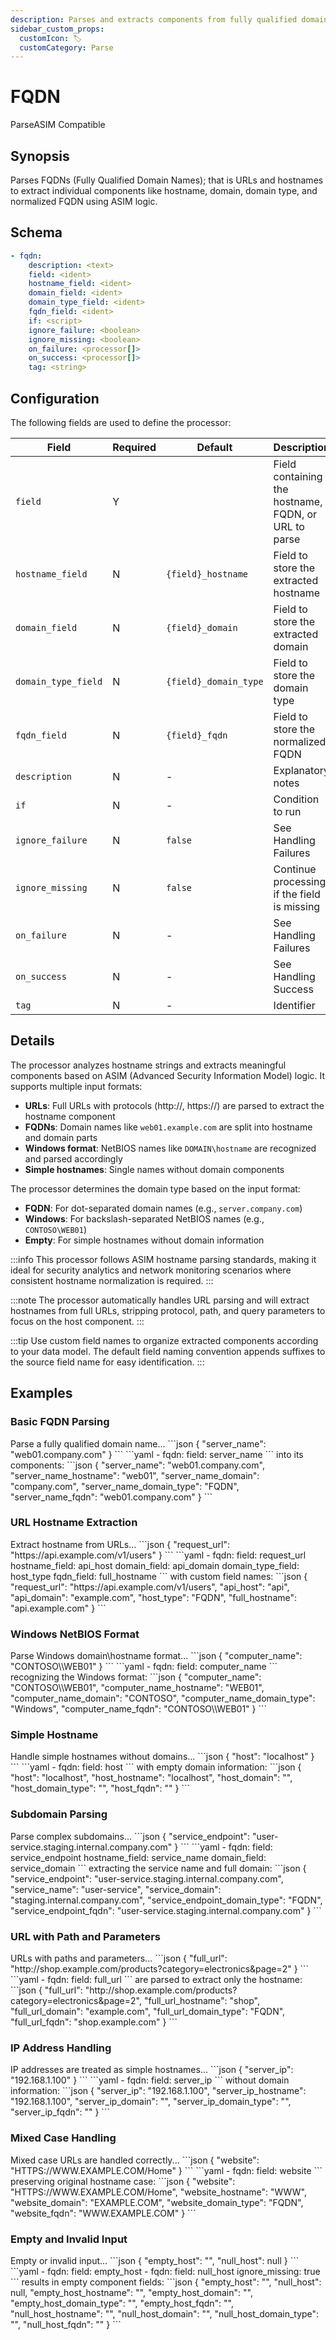 ```yaml
---
description: Parses and extracts components from fully qualified domain names and hostnames
sidebar_custom_props: 
  customIcon: 🏷️
  customCategory: Parse
---
```


# FQDN

<span className="theme-doc-version-badge badge badge--primary">Parse</span><span className="theme-doc-version-badge badge badge--secondary">ASIM Compatible</span>

## Synopsis

Parses FQDNs (Fully Qualified Domain Names); that is URLs and hostnames to extract individual components like hostname, domain, domain type, and normalized FQDN using ASIM logic.

## Schema

```yaml {3}
- fqdn:
    description: <text>
    field: <ident>
    hostname_field: <ident>
    domain_field: <ident>
    domain_type_field: <ident>
    fqdn_field: <ident>
    if: <script>
    ignore_failure: <boolean>
    ignore_missing: <boolean>
    on_failure: <processor[]>
    on_success: <processor[]>
    tag: <string>
```

## Configuration

The following fields are used to define the processor:

|Field|Required|Default|Description|
|---|---|---|---|
|`field`|Y||Field containing the hostname, FQDN, or URL to parse|
|`hostname_field`|N|`{field}_hostname`|Field to store the extracted hostname|
|`domain_field`|N|`{field}_domain`|Field to store the extracted domain|
|`domain_type_field`|N|`{field}_domain_type`|Field to store the domain type|
|`fqdn_field`|N|`{field}_fqdn`|Field to store the normalized FQDN|
|`description`|N|-|Explanatory notes|
|`if`|N|-|Condition to run|
|`ignore_failure`|N|`false`|See <Topic id="handling-failures">Handling Failures</Topic>|
|`ignore_missing`|N|`false`|Continue processing if the field is missing|
|`on_failure`|N|-|See <Topic id="handling-failures">Handling Failures</Topic>|
|`on_success`|N|-|See <Topic id="handling-success">Handling Success</Topic>|
|`tag`|N|-|Identifier|

## Details

The processor analyzes hostname strings and extracts meaningful components based on ASIM (Advanced Security Information Model) logic. It supports multiple input formats:

- **URLs**: Full URLs with protocols (http://, https://) are parsed to extract the hostname component
- **FQDNs**: Domain names like `web01.example.com` are split into hostname and domain parts
- **Windows format**: NetBIOS names like `DOMAIN\hostname` are recognized and parsed accordingly
- **Simple hostnames**: Single names without domain components

The processor determines the domain type based on the input format:

- **FQDN**: For dot-separated domain names (e.g., `server.company.com`)
- **Windows**: For backslash-separated NetBIOS names (e.g., `CONTOSO\WEB01`)
- **Empty**: For simple hostnames without domain information

:::info
This processor follows ASIM hostname parsing standards, making it ideal for security analytics and network monitoring scenarios where consistent hostname normalization is required.
:::

:::note
The processor automatically handles URL parsing and will extract hostnames from full URLs, stripping protocol, path, and query parameters to focus on the host component.
:::

:::tip
Use custom field names to organize extracted components according to your data model. The default field naming convention appends suffixes to the source field name for easy identification.
:::

## Examples

### Basic FQDN Parsing

<ExampleGrid>
  <CommentCol>
    Parse a fully qualified domain name...
  </CommentCol>
  <CodeCol>
    ```json
    {
      "server_name": "web01.company.com"
    }
    ```
    ```yaml
    - fqdn:
        field: server_name
    ```
  </CodeCol>
  <CommentCol>
    into its components:
  </CommentCol>
  <CodeCol>
    ```json
    {
      "server_name": "web01.company.com",
      "server_name_hostname": "web01",
      "server_name_domain": "company.com",
      "server_name_domain_type": "FQDN",
      "server_name_fqdn": "web01.company.com"
    }
    ```
  </CodeCol>
</ExampleGrid>

### URL Hostname Extraction

<ExampleGrid>
  <CommentCol>
    Extract hostname from URLs...
  </CommentCol>
  <CodeCol>
    ```json
    {
      "request_url": "https://api.example.com/v1/users"
    }
    ```
    ```yaml
    - fqdn:
        field: request_url
        hostname_field: api_host
        domain_field: api_domain
        domain_type_field: host_type
        fqdn_field: full_hostname
    ```
  </CodeCol>
  <CommentCol>
    with custom field names:
  </CommentCol>
  <CodeCol>
    ```json
    {
      "request_url": "https://api.example.com/v1/users",
      "api_host": "api",
      "api_domain": "example.com",
      "host_type": "FQDN",
      "full_hostname": "api.example.com"
    }
    ```
  </CodeCol>
</ExampleGrid>

### Windows NetBIOS Format

<ExampleGrid>
  <CommentCol>
    Parse Windows domain\hostname format...
  </CommentCol>
  <CodeCol>
    ```json
    {
      "computer_name": "CONTOSO\\WEB01"
    }
    ```
    ```yaml
    - fqdn:
        field: computer_name
    ```
  </CodeCol>
  <CommentCol>
    recognizing the Windows format:
  </CommentCol>
  <CodeCol>
    ```json
    {
      "computer_name": "CONTOSO\\WEB01",
      "computer_name_hostname": "WEB01",
      "computer_name_domain": "CONTOSO",
      "computer_name_domain_type": "Windows",
      "computer_name_fqdn": "CONTOSO\\WEB01"
    }
    ```
  </CodeCol>
</ExampleGrid>

### Simple Hostname

<ExampleGrid>
  <CommentCol>
    Handle simple hostnames without domains...
  </CommentCol>
  <CodeCol>
    ```json
    {
      "host": "localhost"
    }
    ```
    ```yaml
    - fqdn:
        field: host
    ```
  </CodeCol>
  <CommentCol>
    with empty domain information:
  </CommentCol>
  <CodeCol>
    ```json
    {
      "host": "localhost",
      "host_hostname": "localhost",
      "host_domain": "",
      "host_domain_type": "",
      "host_fqdn": ""
    }
    ```
  </CodeCol>
</ExampleGrid>

### Subdomain Parsing

<ExampleGrid>
  <CommentCol>
    Parse complex subdomains...
  </CommentCol>
  <CodeCol>
    ```json
    {
      "service_endpoint": "user-service.staging.internal.company.com"
    }
    ```
    ```yaml
    - fqdn:
        field: service_endpoint
        hostname_field: service_name
        domain_field: service_domain
    ```
  </CodeCol>
  <CommentCol>
    extracting the service name and full domain:
  </CommentCol>
  <CodeCol>
    ```json
    {
      "service_endpoint": "user-service.staging.internal.company.com",
      "service_name": "user-service",
      "service_domain": "staging.internal.company.com",
      "service_endpoint_domain_type": "FQDN",
      "service_endpoint_fqdn": "user-service.staging.internal.company.com"
    }
    ```
  </CodeCol>
</ExampleGrid>

### URL with Path and Parameters

<ExampleGrid>
  <CommentCol>
    URLs with paths and parameters...
  </CommentCol>
  <CodeCol>
    ```json
    {
      "full_url": "http://shop.example.com/products?category=electronics&page=2"
    }
    ```
    ```yaml
    - fqdn:
        field: full_url
    ```
  </CodeCol>
  <CommentCol>
    are parsed to extract only the hostname:
  </CommentCol>
  <CodeCol>
    ```json
    {
      "full_url": "http://shop.example.com/products?category=electronics&page=2",
      "full_url_hostname": "shop",
      "full_url_domain": "example.com",
      "full_url_domain_type": "FQDN",
      "full_url_fqdn": "shop.example.com"
    }
    ```
  </CodeCol>
</ExampleGrid>

### IP Address Handling

<ExampleGrid>
  <CommentCol>
    IP addresses are treated as simple hostnames...
  </CommentCol>
  <CodeCol>
    ```json
    {
      "server_ip": "192.168.1.100"
    }
    ```
    ```yaml
    - fqdn:
        field: server_ip
    ```
  </CodeCol>
  <CommentCol>
    without domain information:
  </CommentCol>
  <CodeCol>
    ```json
    {
      "server_ip": "192.168.1.100",
      "server_ip_hostname": "192.168.1.100",
      "server_ip_domain": "",
      "server_ip_domain_type": "",
      "server_ip_fqdn": ""
    }
    ```
  </CodeCol>
</ExampleGrid>

### Mixed Case Handling

<ExampleGrid>
  <CommentCol>
    Mixed case URLs are handled correctly...
  </CommentCol>
  <CodeCol>
    ```json
    {
      "website": "HTTPS://WWW.EXAMPLE.COM/Home"
    }
    ```
    ```yaml
    - fqdn:
        field: website
    ```
  </CodeCol>
  <CommentCol>
    preserving original hostname case:
  </CommentCol>
  <CodeCol>
    ```json
    {
      "website": "HTTPS://WWW.EXAMPLE.COM/Home",
      "website_hostname": "WWW",
      "website_domain": "EXAMPLE.COM",
      "website_domain_type": "FQDN",
      "website_fqdn": "WWW.EXAMPLE.COM"
    }
    ```
  </CodeCol>
</ExampleGrid>

### Empty and Invalid Input

<ExampleGrid>
  <CommentCol>
    Empty or invalid input...
  </CommentCol>
  <CodeCol>
    ```json
    {
      "empty_host": "",
      "null_host": null
    }
    ```
    ```yaml
    - fqdn:
        field: empty_host
    - fqdn:
        field: null_host
        ignore_missing: true
    ```
  </CodeCol>
  <CommentCol>
    results in empty component fields:
  </CommentCol>
  <CodeCol>
    ```json
    {
      "empty_host": "",
      "null_host": null,
      "empty_host_hostname": "",
      "empty_host_domain": "",
      "empty_host_domain_type": "",
      "empty_host_fqdn": "",
      "null_host_hostname": "",
      "null_host_domain": "",
      "null_host_domain_type": "",
      "null_host_fqdn": ""
    }
    ```
  </CodeCol>
</ExampleGrid>
